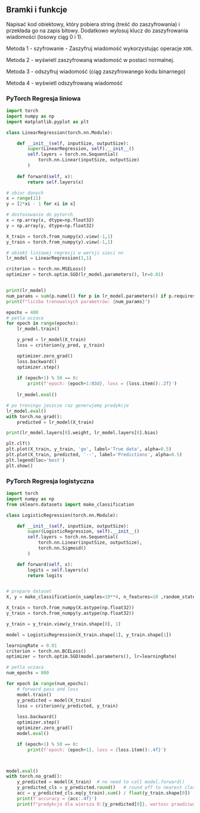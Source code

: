 
## Bramki i funkcje

Napisać kod obiektowy, który pobiera string (treść do zaszyfrowania) i przekłada go na zapis bitowy. 
Dodatkowo wylosuj klucz do zaszyfrowania wiadomości (losowy ciąg 0 i 1).

Metoda 1 - szyfrowanie - Zaszyfruj wiadomość wykorzystując operacje `XOR`. 

Metoda 2 - wyświetl zaszyfrowaną wiadomość w postaci normalnej. 

Metoda 3 - odszyfruj wiadomość (ciąg zaszyfrowanego kodu binarnego)

Metoda 4 - wyświetl odszyfrowaną wiadomość


$$
\newcommand{\bra}[1]{\left \langle #1 \right \rvert}
\newcommand{\ket}[1]{\left \rvert #1 \right \rangle}
\newcommand{\braket}[2]{\left \langle #1 \middle \rvert #2 \right \rangle}
$$

### PyTorch Regresja liniowa

```python
import torch
import numpy as np
import matplotlib.pyplot as plt

class LinearRegression(torch.nn.Module):

    def __init__(self, inputSize, outputSize):
        super(LinearRegression, self).__init__()
        self.layers = torch.nn.Sequential(
            torch.nn.Linear(inputSize, outputSize)
        ) 
        
    def forward(self, x):
        return self.layers(x)

# zbior danych
x = range(11)
y = [2*xi - 1 for xi in x]

# dostosowanie do pytorch
x = np.array(x, dtype=np.float32)
y = np.array(y, dtype=np.float32)

X_train = torch.from_numpy(x).view(-1,1)
y_train = torch.from_numpy(y).view(-1,1)

# obiekt liniowej regresji w wersji sieci nn
lr_model = LinearRegression(1,1)

criterion = torch.nn.MSELoss()
optimizer = torch.optim.SGD(lr_model.parameters(), lr=0.01)


print(lr_model)
num_params = sum(p.numel() for p in lr_model.parameters() if p.requires_grad)
print(f"liczba trenowalnych parametrów: {num_params}")

epochs = 400
# petla uczaca 
for epoch in range(epochs):
    lr_model.train()

    y_pred = lr_model(X_train)
    loss = criterion(y_pred, y_train)

    optimizer.zero_grad()
    loss.backward()
    optimizer.step()
    
    if (epoch+1) % 50 == 0:
        print(f'epoch: {epoch+1:03d}, loss = {loss.item():.2f}')
 
    lr_model.eval()

# po treningu jeszcze raz generujemy predykcje
lr_model.eval()
with torch.no_grad():
    predicted = lr_model(X_train)

print(lr_model.layers[0].weight, lr_model.layers[0].bias)

plt.clf()
plt.plot(X_train, y_train, 'go', label='True data', alpha=0.5)
plt.plot(X_train, predicted, '--', label='Predictions', alpha=0.5)
plt.legend(loc='best')
plt.show()
```

### PyTorch Regresja logistyczna

```python
import torch
import numpy as np
from sklearn.datasets import make_classification

class LogisticRegression(torch.nn.Module):

    def __init__(self, inputSize, outputSize):
        super(LogisticRegression, self).__init__()
        self.layers = torch.nn.Sequential(
            torch.nn.Linear(inputSize, outputSize),
            torch.nn.Sigmoid()
        )

    def forward(self, x):
        logits = self.layers(x)
        return logits


# prepare dataset
X, y = make_classification(n_samples=10**4, n_features=10 ,random_state=42)

X_train = torch.from_numpy(X.astype(np.float32))
y_train = torch.from_numpy(y.astype(np.float32))

y_train = y_train.view(y_train.shape[0], 1)

model = LogisticRegression(X_train.shape[1], y_train.shape[1])

learningRate = 0.01
criterion = torch.nn.BCELoss()
optimizer = torch.optim.SGD(model.parameters(), lr=learningRate)

# petla uczaca 
num_epochs = 800

for epoch in range(num_epochs):
    # forward pass and loss
    model.train()
    y_predicted = model(X_train)
    loss = criterion(y_predicted, y_train)
    
    loss.backward()
    optimizer.step()
    optimizer.zero_grad()
    model.eval()

    if (epoch+1) % 50 == 0:
        print(f'epoch: {epoch+1}, loss = {loss.item():.4f}')



model.eval()
with torch.no_grad():
    y_predicted = model(X_train)  # no need to call model.forward()
    y_predicted_cls = y_predicted.round()   # round off to nearest class
    acc = y_predicted_cls.eq(y_train).sum() / float(y_train.shape[0])  # accuracy
    print(f'accuracy = {acc:.4f}')
    print(f"predykcja dla wiersza 0:{y_predicted[0]}, wartosc prawdziwa: {y_train[0]}")

```